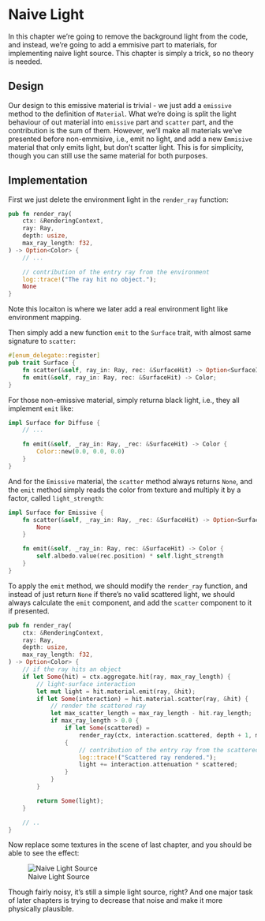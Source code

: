 # Naive Light {#sec-naive-light}

In this chapter we're going to remove the background light from the code, and instead, we're going to add a emmisive part to materials, for implementing naive light source. This chapter is simply a trick, so no theory is needed.

## Design

Our design to this emissive material is trivial - we just add a `emissive` method to the definition of `Material`. What we're doing is split the light behaviour of out material into `emissive` part and `scatter` part, and the contribution is the sum of them. However, we'll make all materials we've presented before non-emmisive, i.e., emit no light, and add a new `Emmisive` material that only emits light, but don't scatter light. This is for simplicity, though you can still use the same material for both purposes.

## Implementation

First we just delete the environment light in the `render_ray` function:

```Rust
pub fn render_ray(
    ctx: &RenderingContext,
    ray: Ray,
    depth: usize,
    max_ray_length: f32,
) -> Option<Color> {
    // ...

    // contribution of the entry ray from the environment
    log::trace!("The ray hit no object.");
    None
}
```

Note this locaiton is where we later add a real environment light like environment mapping.

Then simply add a new function `emit` to the `Surface` trait, with almost same signature to `scatter`:

```Rust
#[enum_delegate::register]
pub trait Surface {
    fn scatter(&self, ray_in: Ray, rec: &SurfaceHit) -> Option<SurfaceInteraction>;
    fn emit(&self, ray_in: Ray, rec: &SurfaceHit) -> Color;
}
```

For those non-emissive material, simply returna black light, i.e., they all implement `emit` like:

```Rust
impl Surface for Diffuse {
    // ...

    fn emit(&self, _ray_in: Ray, _rec: &SurfaceHit) -> Color {
        Color::new(0.0, 0.0, 0.0)
    }
}
```

And for the `Emissive` material, the `scatter` method always returns `None`, and the `emit` method simply reads the color from texture and multiply it by a factor, called `light_strength`:

```Rust
impl Surface for Emissive {
    fn scatter(&self, _ray_in: Ray, _rec: &SurfaceHit) -> Option<SurfaceInteraction> {
        None
    }

    fn emit(&self, _ray_in: Ray, rec: &SurfaceHit) -> Color {
        self.albedo.value(rec.position) * self.light_strength
    }
}
```

To apply the `emit` method, we should modify the `render_ray` function, and instead of just return `None` if there's no valid scattered light, we should always calculate the `emit` component, and add the `scatter` component to it if presented.

```Rust
pub fn render_ray(
    ctx: &RenderingContext,
    ray: Ray,
    depth: usize,
    max_ray_length: f32,
) -> Option<Color> {
    // if the ray hits an object
    if let Some(hit) = ctx.aggregate.hit(ray, max_ray_length) {
        // light-surface interaction
        let mut light = hit.material.emit(ray, &hit);
        if let Some(interaction) = hit.material.scatter(ray, &hit) {
            // render the scattered ray
            let max_scatter_length = max_ray_length - hit.ray_length;
            if max_ray_length > 0.0 {
                if let Some(scattered) =
                    render_ray(ctx, interaction.scattered, depth + 1, max_scatter_length)
                {
                    // contribution of the entry ray from the scattered ray
                    log::trace!("Scattered ray rendered.");
                    light += interaction.attenuation * scattered;
                }
            }
        }

        return Some(light);
    }

    // ..
}
```

Now replace some textures in the scene of last chapter, and you should be able to see the effect:

![Naive Light Source](../images/p1c9/naive_light.png){fig-align="center"}

Though fairly noisy, it's still a simple light source, right? And one major task of later chapters is trying to decrease that noise and make it more physically plausible.

